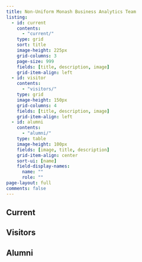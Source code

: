 ```yaml
---
title: Non-Uniform Monash Business Analytics Team
listing:
  - id: current
    contents:
      - "current/"
    type: grid
    sort: title
    image-height: 225px
    grid-columns: 3
    page-size: 999
    fields: [title, description, image]
    grid-item-align: left
  - id: visitor
    contents:
      - "visitors/"
    type: grid
    image-height: 150px
    grid-columns: 4
    fields: [title, description, image]
    grid-item-align: left
  - id: alumni
    contents:
      - "alumni/"
    type: table
    image-height: 100px
    fields: [image, title, description]
    grid-item-align: center
    sort-ui: [name]
    field-display-names:
      name: ""
      role: ""
page-layout: full
comments: false
---
```


## Current

:::{#current}
:::

## Visitors

:::{#visitor}
:::

## Alumni

:::{#alumni}
:::
